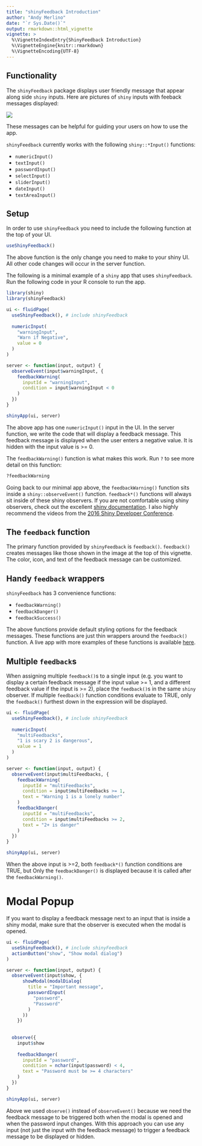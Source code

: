 ```yaml
---
title: "shinyFeedback Introduction"
author: "Andy Merlino"
date: "`r Sys.Date()`"
output: rmarkdown::html_vignette
vignette: >
  %\VignetteIndexEntry{ShinyFeedback Introduction}
  %\VignetteEngine{knitr::rmarkdown}
  %\VignetteEncoding{UTF-8}
---
```


## Functionality

The `shinyFeedback` package displays user friendly message that appear along side `shiny` inputs.  Here are pictures of `shiny` inputs with feeback messages displayed:

![](feedback-screenshot.png)

These messages can be helpful for guiding your users on how to use the app. 

`shinyFeedback` currently works with the following `shiny::*Input()` functions:

- `numericInput()`
- `textInput()`
- `passwordInput()`
- `selectInput()`
- `sliderInput()`
- `dateInput()`
- `textAreaInput()`

## Setup

In order to use `shinyFeedback` you need to include the following function at the top of your UI.

```r
useShinyFeedback()
```

The above function is the only change you need to make to your shiny UI.  All other code changes will occur in the server function.

The following is a minimal example of a `shiny` app that uses `shinyFeedback`.  Run the following code in your R console to run the app.

```r
library(shiny)
library(shinyFeedback)

ui <- fluidPage(
  useShinyFeedback(), # include shinyFeedback
  
  numericInput(
    "warningInput",
    "Warn if Negative",
    value = 0
  )
)

server <- function(input, output) {
  observeEvent(input$warningInput, {
    feedbackWarning(
      inputId = "warningInput",
      condition = input$warningInput < 0
    )
  })
}

shinyApp(ui, server)
```

The above app has one `numericInput()` input in the UI.  In the server function, we write the code that will display a feedback message. This feedback message is displayed when the user enters a negative value.  It is hidden with the input value is >= 0.

The `feedbackWarning()` function is what makes this work.  Run `?` to see more detail on this function:

```r
?feedbackWarning
```
 
Going back to our minimal app above, the `feedbackWarning()` function sits inside a `shiny::observeEvent()` function.  `feedback*()` functions will always sit inside of these shiny observers.  If you are not comfortable using shiny observers, check out the excellent [shiny documentation](https://shiny.rstudio.com/). I also highly recommend the videos from the [2016 Shiny Developer Conference](https://www.rstudio.com/resources/webinars/shiny-developer-conference/).

## The `feedback` function

The primary function provided by `shinyFeedback` is `feedback()`. `feedback()` creates messages like those shown in the image at the top of this vignette.  The color, icon, and text of the feedback message can be customized.

## Handy `feedback` wrappers

`shinyFeedback` has 3 convenience functions:

- `feedbackWarning()`
- `feedbackDanger()`
- `feedbackSuccess()`

The above functions provide default styling options for the feedback messages.  These functions are just thin wrappers around the `feedback()` function. A live app with more examples of these functions is available [here](https://merlinoa.shinyapps.io/shinyfeedbackapp/).

## Multiple `feedback`s

When assigning multiple `feedback()`s to a single input (e.g. you want to display a certain feedback message if the input value >= 1, and a different feedback value if the input is >= 2), place the `feedback()`s in the same `shiny` observer.  If multiple `feedback()` function conditions evaluate to TRUE, only the `feedback()` furthest down in the expression will be displayed.

```r
ui <- fluidPage(
  useShinyFeedback(), # include shinyFeedback
  
  numericInput(
    "multiFeedbacks",
    "1 is scary 2 is dangerous", 
    value = 1
  )
)

server <- function(input, output) {
  observeEvent(input$multiFeedbacks, {
    feedbackWarning(
      inputId = "multiFeedbacks",
      condition = input$multiFeedbacks >= 1,
      text = "Warning 1 is a lonely number"
    )
    feedbackDanger(
      inputId = "multiFeedbacks",
      condition = input$multiFeedbacks >= 2,
      text = "2+ is danger"
    )
  })
}

shinyApp(ui, server)
```

When the above input is >=2, both `feedback*()` function conditions are TRUE, but Only the `feedbackDanger()` is displayed because it is called after the `feedbackWarning()`.

# Modal Popup

If you want to display a feedback message next to an input that is inside a shiny modal, make sure that the observer is executed when the modal is opened.

```r
ui <- fluidPage(
  useShinyFeedback(), # include shinyFeedback
  actionButton("show", "Show modal dialog")
)

server <- function(input, output) {
  observeEvent(input$show, {
      showModal(modalDialog(
        title = "Important message",
        passwordInput(
          "password",
          "Password"
        )
      ))
    })
  
  
  observe({
    input$show
    
    feedbackDanger(
      inputId = "password",
      condition = nchar(input$password) < 4,
      text = "Password must be >= 4 characters"
    )
  })
}

shinyApp(ui, server)
```

Above we used `observe()` instead of `observeEvent()` because we need the feedback message to be triggered both when the modal is opened and when the password input changes.  With this approach you can use any input (not just the input with the feedback message) to trigger a feedback message to be displayed or hidden.
